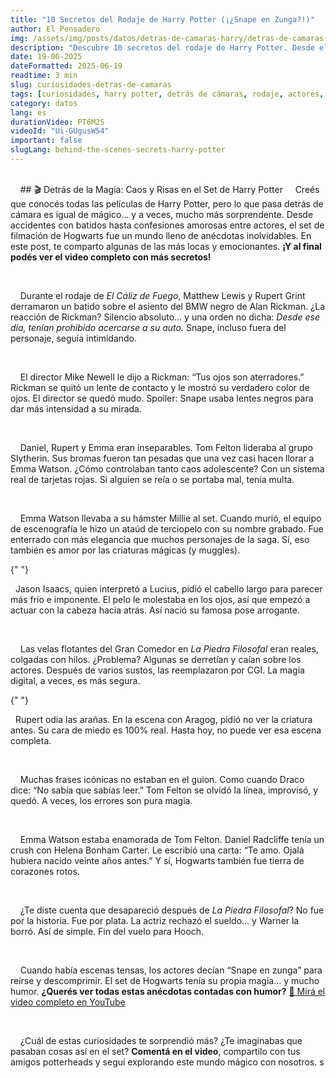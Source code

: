 ```yaml
---
title: "10 Secretos del Rodaje de Harry Potter (¡¿Snape en Zunga?!)"
author: El Pensadero
img: /assets/img/posts/datos/detras-de-camaras-harry/detras-de-camaras-harry.webp
description: "Descubre 10 secretos del rodaje de Harry Potter. Desde el auto de Alan Rickman hasta la fobia real de Rupert Grint y un código secreto... no volverás a ver las películas de la misma forma."
date: 19-06-2025
dateFormatted: 2025-06-19
readtime: 3 min
slug: curiosidades-detras-de-camaras
tags: [curiosidades, harry potter, detrás de cámaras, rodaje, actores, secretos del set, como se hizo, magia de cine, errores de pelicula, alan rickman]
category: datos
lang: es
durationVideo: PT6M2S
videoId: "Ui-GUgusW54"
important: false
slugLang: behind-the-scenes-secrets-harry-potter
---
```



<Article>
  <Section>
        ## 🎬 Detrás de la Magia: Caos y Risas en el Set de Harry Potter
    Creés que conocés todas las películas de Harry Potter, pero lo que pasa detrás de cámara es igual de mágico… y a veces, mucho más sorprendente. Desde accidentes con batidos hasta confesiones amorosas entre actores, el set de filmación de Hogwarts fue un mundo lleno de anécdotas inolvidables. En este post, te comparto algunas de las más locas y emocionantes. <strong>¡Y al final podés ver el video completo con más secretos!</strong>
  </Section>

    <Section title="🧃 La Regla N°1 de Alan Rickman (Gracias a un Batido)" imgAlt="Alan Rickman como Snape mirando serio">
    Durante el rodaje de *El Cáliz de Fuego*, Matthew Lewis y Rupert Grint derramaron un batido sobre el asiento del BMW negro de Alan Rickman. ¿La reacción de Rickman? Silencio absoluto… y una orden no dicha: <em>Desde ese día, tenían prohibido acercarse a su auto.</em> Snape, incluso fuera del personaje, seguía intimidando.
  </Section>

    <Section title="👁️‍🗨️ La mirada que asustó al director">
    El director Mike Newell le dijo a Rickman: “Tus ojos son aterradores.” Rickman se quitó un lente de contacto y le mostró su verdadero color de ojos. El director se quedó mudo. Spoiler: Snape usaba lentes negros para dar más intensidad a su mirada.
  </Section>

    <Section title="🏫 La Guerra de Bromas: Gryffindor vs. Slytherin">
    Daniel, Rupert y Emma eran inseparables. Tom Felton lideraba al grupo Slytherin. Sus bromas fueron tan pesadas que una vez casi hacen llorar a Emma Watson. ¿Cómo controlaban tanto caos adolescente? Con un sistema real de tarjetas rojas. Si alguien se reía o se portaba mal, tenía multa.
  </Section>

    <Section title="🐹 El hámster con funeral de lujo">
    Emma Watson llevaba a su hámster Millie al set. Cuando murió, el equipo de escenografía le hizo un ataúd de terciopelo con su nombre grabado. Fue enterrado con más elegancia que muchos personajes de la saga. Sí, eso también es amor por las criaturas mágicas (y muggles).
  </Section>

{" "}

<Section title="💇‍♂️ El Accidente que Creó la Pose Arrogante de Lucius Malfoy">
  Jason Isaacs, quien interpretó a Lucius, pidió el cabello largo para parecer más frío e imponente. El pelo le molestaba en los ojos, así que empezó a actuar con la cabeza hacia atrás. Así nació su famosa pose arrogante.
</Section>

    <Section title="🦉 Cuando la Magia Real Falló (Cera Caliente y Velas Caídas)">
    Las velas flotantes del Gran Comedor en *La Piedra Filosofal* eran reales, colgadas con hilos. ¿Problema? Algunas se derretían y caían sobre los actores. Después de varios sustos, las reemplazaron por CGI. La magia digital, a veces, es más segura.
  </Section>

{" "}

<Section title="🕷️ El Terror 100% Real de Rupert Grint (No Estaba Actuando)">
  Rupert odia las arañas. En la escena con Aragog, pidió no ver la criatura antes. Su cara de miedo es 100% real. Hasta hoy, no puede ver esa escena completa.
</Section>

    <Section title="🎭 La Frase Icónica de Draco Malfoy que Fue un Error Total">
    Muchas frases icónicas no estaban en el guion. Como cuando Draco dice: “No sabía que sabías leer.” Tom Felton se olvidó la línea, improvisó, y quedó. A veces, los errores son pura magia.
  </Section>

    <Section title="💘 Crushes y amores ocultos">
    Emma Watson estaba enamorada de Tom Felton. Daniel Radcliffe tenía un crush con Helena Bonham Carter. Le escribió una carta: “Te amo. Ojalá hubiera nacido veinte años antes.” Y sí, Hogwarts también fue tierra de corazones rotos.
  </Section>

    <Section title="🧹 ¿Por Qué Desapareció la Profesora Hooch Después de la Primera Película?">
    ¿Te diste cuenta que desapareció después de *La Piedra Filosofal*? No fue por la historia. Fue por plata. La actriz rechazó el sueldo… y Warner la borró. Así de simple. Fin del vuelo para Hooch.
  </Section>

    <Section title="😂 Código secreto: Snape en zunga">
    Cuando había escenas tensas, los actores decían “Snape en zunga” para reírse y descomprimir. El set de Hogwarts tenía su propia magia… y mucho humor. <strong>¿Querés ver todas estas anécdotas contadas con humor?</strong> <a href="https://youtu.be/Ui-GUgusW54" target="_blank" rel="noopener noreferrer">🔗 Mirá el video completo en YouTube</a>
  </Section>

  <Section title="✨ Comentá tu favorita">
    ¿Cuál de estas curiosidades te sorprendió más? ¿Te imaginabas que pasaban cosas así en el set? <strong>Comentá en el video</strong>, compartilo con tus amigos potterheads y seguí explorando este mundo mágico con nosotros.
s </Section>
</Article>